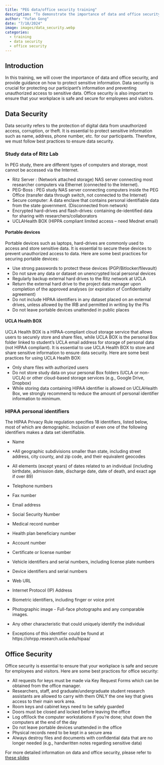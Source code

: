 ```yaml
---
title: "PEG data/office security training"
description: "To demonstrate the importance of data and office security, and to provide guidance on how to protect sensitive information."
author: "Yufan Gong"
date: "7/18/2024"
image: images/data_security.webp
categories:
  - training
  - data security
  - office security
---
```


## Introduction

In this training, we will cover the importance of data and office security, and provide guidance on how to protect sensitive information. Data security is crucial for protecting our participant's information and preventing unauthorized access to sensitive data. Office security is also important to ensure that your workplace is safe and secure for employees and visitors.

## Data Security

Data security refers to the protection of digital data from unauthorized access, corruption, or theft. It is essential to protect sensitive information such as name, address, phone number, etc. for our participants. Therefore, we must follow best practices to ensure data security.

### Study data of Ritz Lab

In PEG study, there are different types of computers and storage, most cannot be accessed via the Internet.

  - Ritz Server : (Network attached storage) NAS server connecting most researcher computers via Ethernet (connected to the Internet).
  - PEG-Boss : PEG study NAS server connecting computers inside the PEG Office (transfer data through switch, not connected to the Internet)
  - Secure computer: A data enclave that contains personal identifiable data from the state government. (Disconnected from network)
  - Encrypted hard-drives and flash-drives: containing de-identified data for sharing with researchers/collaborators
  - UCLAHealth BOX (HIPPA compliant limited access – need Mednet email)
  

#### Portable devices

Portable devices such as laptops, hard-drives are commonly used to access and store sensitive data. It is essential to secure these devices to prevent unauthorized access to data. Here are some best practices for securing portable devices:

  - Use strong passwords to protect these devices (PGP/Bitlocker/filevault)
  - Do not save any data or dataset on unencrypted local personal devices 
  - Regularly backup external hard drives to the Ritz network at UCLA
  - Return the external hard drive to the project data manager upon completion of the approved analyses (or expiration of Confidentiality agreement)
  - Do not include HIPAA identifiers in any dataset placed on an external drives, unless allowed by the IRB and permitted in writing by the PIs
  - Do not leave portable devices unattended in public places

#### UCLA Health BOX

UCLA Health BOX is a HIPAA-compliant cloud storage service that allows users to securely store and share files, while UCLA BOX is the personal Box folder linked to student’s UCLA email address for storage of personal data (not HIPAA compliant). It is essential to use UCLA Health BOX to store and share sensitive information to ensure data security. Here are some best practices for using UCLA Health BOX:

  - Only share files with authorized users
  - Do not store study data on your personal Box folders (UCLA or non-UCLA) or other cloud-based storage services (e.g., Google Drive, Dropbox)
  - While storing data containing HIPAA identifier is allowed on UCLAHealth Box, we strongly recommend to reduce the amount of personal identifier information to minimum.


### HIPAA personal identifiers

The HIPAA Privacy Rule regulation specifies 18 identifiers, listed below, most of which are demographic. Inclusion of even one of the following identifiers makes a data set identifiable.

  - Name
  - *All geographic subdivisions smaller than state, including street address, city county, and zip code, and their equivalent geocodes
  - All elements (except years) of dates related to an individual (including birthdate, admission date, discharge date, date of death, and exact age if over 89)
  - Telephone numbers
  - Fax number
  - Email address
  - Social Security Number
  - Medical record number
  - Health plan beneficiary number
  - Account number
  - Certificate or license number
  - Vehicle identifiers and serial numbers, including license plate numbers
  - Device identifiers and serial numbers
  - Web URL
  - Internet Protocol (IP) Address
  - Biometric identifiers, including finger or voice print
  - Photographic image - Full-face photographs and any comparable images.
  - Any other characteristic that could uniquely identify the individual

* Exceptions of this identifier could be found at https://ohrpp.research.ucla.edu/hipaa/


## Office Security

Office security is essential to ensure that your workplace is safe and secure for employees and visitors. Here are some best practices for office security:

  - All requests for keys must be made via Key Request Forms which can be obtained from the office manager.
  - Researchers, staff, and graduate/undergraduate student research assistants are allowed to carry with them ONLY the one key that gives access to their main work area.
  - Room keys and cabinet keys need to be safely guarded
  - Doors must be closed and locked before leaving the office
  - Log off/lock the computer workstations if you’re done; shut down the computers at the end of the day
  - Do not leave portable devices unattended in the office
  - Physical records need to be kept in a secure area
  - Always destroy files and documents with confidential data that are no longer needed (e.g., handwritten notes regarding sensitive data)

For more detailed information on data and office security, please refer to [these slides](documents/Data_Office Security_ResearchAuthor_07172024_revised.pdf)
